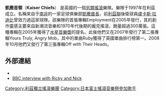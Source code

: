 {{unreferenced|time=2010-01-20T12:37:35+00:00}}
{{Infobox_Band |
  image             = Kaiser Chiefs on stage.jpg
| caption           = | 
  years_active      = 1996年 -  |
  origin            = [[英格蘭|英格蘭]][[利茲|利茲]] |
  current_members   = [[Ricky_Wilson_(British_musician)|Ricky Wilson]]<br />[[Andrew_White_(musician)|Andrew 'Whitey' White]]<br />[[Simon_Rix|Simon Rix]]<br />[[Nick_Baines|Nick 'Peanut' Baines]]<br />[[Nick_Hodgson|Nick Hodgson]]|name = 凱撒首領<br /><small>{{lang|en|Kaiser Chiefs}}</small>|genre = [[另類搖滾|另類搖滾]]、[[後龐克|後龐克]]、[[新潮流音樂|新潮流音樂]]|label = [[Universal_Music|MCA Music, Inc.]]<br />[[B-Unique_Records|B-Unique]]<br />[[Polydor_Records|Polydor]]<br />[[Drowned_in_Sound|Drowned in Sound]]<br />[[Liberation_Music|Liberator]]|background = group_or_band}}

'''凱撒首領'''（'''Kaiser Chiefs'''） 是英國的一個[[另類搖滾|另類搖滾]]樂隊。樂隊于1997年在利茲成立。名稱來自于[[南非|南非]]的一家足球俱樂部[[凱薩酋長足球俱樂部|凱撒酋長]]，前[[利茲聯|利茲聯]]後衛球員[[盧卡斯·拉迪比|盧卡斯·拉迪比]]曾效力過這家球隊。該樂隊的首張專輯Employment在2005年發行，其的創作靈感主要來自新潮流音樂和1970年代後期的龐克搖滾，銷量超過300萬張。這種專輯在2005年獲得了[[水星音樂獎|水星音樂獎]]的提名。此後他們又在2007年發行了第二張專輯Yours Truly, Angry Mob，其中的單曲Ruby獲得了英國單曲排行榜第一。2008年10月他們又發行了第三張專輯Off with Their Heads。

== 外部連結 ==
{{commons|Kaiser Chiefs}}
* {{official|http://www.kaiserchiefs.co.uk/}}
* [http://www.bbc.co.uk/berkshire/content/articles/2008/10/17/kaiser_chiefs_feature.shtml BBC interview with Ricky and Nick ]{{Wayback|url=http://www.bbc.co.uk/berkshire/content/articles/2008/10/17/kaiser_chiefs_feature.shtml |date=20121114153109 }}

{{Authority control}}
{{DEFAULTSORT:Kaiser Chiefs}}
[[Category:利茲獨立搖滾樂團|Category:利茲獨立搖滾樂團]]
[[Category:日本富士搖滾音樂祭參加歌手|Category:日本富士搖滾音樂祭參加歌手]]